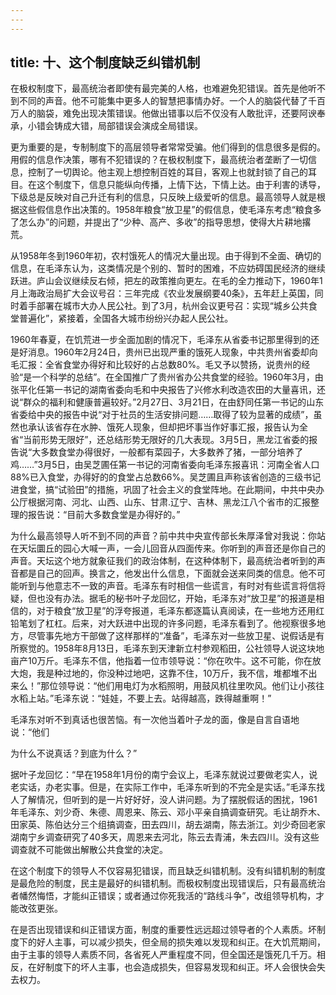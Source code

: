 ```yaml
---
---
---
```

title: 十、这个制度缺乏纠错机制
---



在极权制度下，最高统治者即使有最完美的人格，也难避免犯错误。首先是他听不到不同的声音。他不可能集中更多人的智慧把事情办好。一个人的脑袋代替了千百万人的脑袋，难免出现决策错误。他做出错事以后不仅没有人敢批评，还要阿谀奉承，小错会铸成大错，局部错误会演成全局错误。

更为重要的是，专制制度下的高层领导者常常受骗。他们得到的信息很多是假的。用假的信息作决策，哪有不犯错误的？在极权制度下，最高统治者垄断了一切信息，控制了一切舆论。他主观上想控制百姓的耳目，客观上也就封锁了自己的耳目。在这个制度下，信息只能纵向传播，上情下达，下情上达。由于利害的诱导，下级总是反映对自己升迁有利的信息，只反映上级爱听的信息。最高领导人就是根据这些假信息作出决策的。1958年粮食“放卫星”的假信息，使毛泽东考虑“粮食多了怎么办”的问题，并提出了“少种、高产、多收”的指导思想，使得大片耕地撂荒。

从1958年冬到1960年初，农村饿死人的情况大量出现。由于得到不全面、确切的信息，在毛泽东认为，这类情况是个别的、暂时的困难，不应妨碍国民经济的继续跃进。庐山会议继续反右倾，把左的政策推向更左。在毛的全力推动下，1960年1月上海政治局扩大会议号召：三年完成《农业发展纲要40条》，五年赶上英国，同时着手部署在城市大办人民公社。到了3月，杭州会议更号召：实现“城乡公共食堂普遍化”，紧接着，全国各大城市纷纷兴办起人民公社。

1960年春夏，在饥荒进一步全面加剧的情况下，毛泽东从省委书记那里得到的还是好消息。1960年2月24日，贵州已出现严重的饿死人现象，中共贵州省委却向毛汇报：全省食堂办得好和比较好的占总数80%。毛又予以赞扬，说贵州的经验“是一个科学的总结”。在全国推广了贵州省办公共食堂的经验。1960年3月，由张平化任第一书记的湖南省委向毛和中央报告了兴修水利改造农田的大量喜讯，还说“群众的福利和健康普遍较好。”2月27日、3月21日，在由舒同任第一书记的山东省委给中央的报告中说“对于社员的生活安排问题……取得了较为显著的成绩”，虽然也承认该省存在水肿、饿死人现象，但却把坏事当作好事汇报，报告认为全省“当前形势无限好”，还总结形势无限好的几大表现。3月5日，黑龙江省委的报告说“大多数食堂办得很好，一般都有菜园子，大多数养了猪，一部分培养了鸡……”3月5日，由吴芝圃任第一书记的河南省委向毛泽东报喜讯：河南全省人口88%已入食堂，办得好的的食堂占总数66%。吴芝圃且声称该省创造的三级书记进食堂，搞“试验田”的措施，巩固了社会主义的食堂阵地。在此期间，中共中央办公厅根据河南、河北、山西、山东、甘肃.辽宁、吉林、黑龙江八个省市的汇报整理的报告说：“目前大多数食堂是办得好的。”

为什么最高领导人听不到不同的声音？前中共中央宣传部长朱厚泽曾对我说：你站在天坛圜丘的园心大喊一声，一会儿回音从四面传来。你听到的声音还是你自己的声音。天坛这个地方就象征我们的政治体制，在这种体制下，最高统治者听到的声音都是自己的回声。换言之，他发出什么信息，下面就会送来同类的信息。他不可能听到与他意志不一致的声音。毛泽东有时相信一些谎言，有时对有些谎言将信将疑，但也没有办法。据毛的秘书叶子龙回忆，开始，毛泽东对“放卫星”的报道是相信的，对于粮食“放卫星”的浮夸报道，毛泽东都逐篇认真阅读，在一些地方还用红铅笔划了杠杠。后来，对大跃进中出现的许多问题，毛泽东看到了。他视察很多地方，尽管事先地方干部做了这样那样的“准备”，毛泽东对一些放卫星、说假话是有所察觉的。1958年8月13日，毛泽东到天津新立村参观稻田，公社领导人说这块地亩产10万斤。毛泽东不信，他指着一位市领导说：“你在吹牛。这不可能，你在放大炮，我是种过地的，你没种过地吧，这靠不住，10万斤，我不信，堆都堆不出来么！”那位领导说：“他们用电灯为水稻照明，用鼓风机往里吹风。他们让小孩往水稻上站。”毛泽东说：“娃娃，不要上去。站得越高，跌得越重啊！”

毛泽东对听不到真话也很苦恼。有一次他当着叶子龙的面，像是自言自语地说：“他们

为什么不说真话？到底为什么？”

据叶子龙回忆：“早在1958年1月份的南宁会议上，毛泽东就说过要做老实人，说老实话，办老实事。但是，在实际工作中，毛泽东听到的不完全是实话。”毛泽东找人了解情况，但听到的是一片好好好，没人讲问题。为了摆脱假话的困扰，1961年毛泽东、刘少奇、朱德、周恩来、陈云、邓小平亲自搞调查研究。毛让胡乔木、田家英、陈伯达分三个组搞调查，田去四川，胡去湖南，陈去浙江。刘少奇回老家湖南宁乡调查研究了40多天，周恩来去河北，陈云去青浦，朱去四川。没有这些调查就不可能做出解散公共食堂的决定。

在这个制度下的领导人不仅容易犯错误，而且缺乏纠错机制。没有纠错机制的制度是最危险的制度，民主是最好的纠错机制。而极权制度出现错误后，只有最高统治者幡然悔悟，才能纠正错误；或者通过你死我活的“路线斗争”，改组领导机构，才能改弦更张。

在是否出现错误和纠正错误方面，制度的重要性远远超过领导者的个人素质。坏制度下的好人主事，可以减少损失，但全局的损失难以发现和纠正。在大饥荒期间，由于主事的领导人素质不同，各省死人严重程度不同，但全国还是饿死几千万。相反，在好制度下的坏人主事，也会造成损失，但容易发现和纠正。坏人会很快会失去权力。